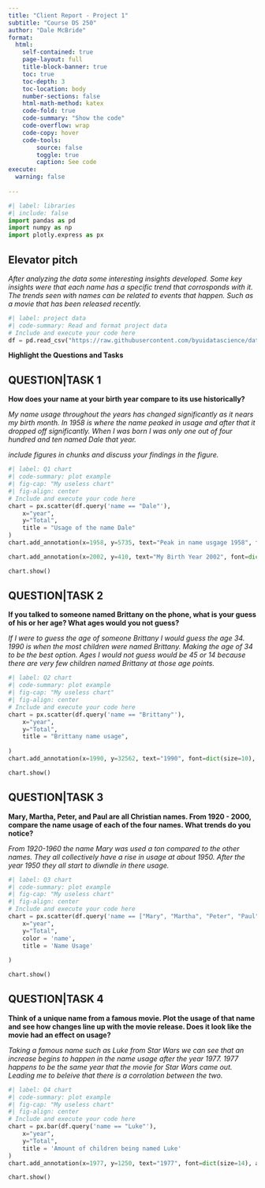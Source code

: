 ```yaml
---
title: "Client Report - Project 1"
subtitle: "Course DS 250"
author: "Dale McBride"
format:
  html:
    self-contained: true
    page-layout: full
    title-block-banner: true
    toc: true
    toc-depth: 3
    toc-location: body
    number-sections: false
    html-math-method: katex
    code-fold: true
    code-summary: "Show the code"
    code-overflow: wrap
    code-copy: hover
    code-tools:
        source: false
        toggle: true
        caption: See code
execute: 
  warning: false
    
---
```


```python
#| label: libraries
#| include: false
import pandas as pd
import numpy as np
import plotly.express as px
```


## Elevator pitch

_After analyzing the data some interesting insights developed. Some key insights were that each name has a specific trend that corrosponds with it. The trends seen with names can be related to events that happen. Such as a movie that has been released recently._

```python
#| label: project data
#| code-summary: Read and format project data
# Include and execute your code here
df = pd.read_csv("https://raw.githubusercontent.com/byuidatascience/data4names/master/data-raw/names_year/names_year.csv")
```

__Highlight the Questions and Tasks__

## QUESTION|TASK 1

__How does your name at your birth year compare to its use historically?__

_My name usage throughout the years has changed significantly as it nears my birth month. In 1958 is where the name peaked in usage and after that it dropped off significantly. When I was born I was only one out of four hundred and ten named Dale that year._

_include figures in chunks and discuss your findings in the figure._

```python
#| label: Q1 chart
#| code-summary: plot example
#| fig-cap: "My useless chart"
#| fig-align: center
# Include and execute your code here
chart = px.scatter(df.query('name == "Dale"'),
    x="year", 
    y="Total",
    title = "Usage of the name Dale"
)
chart.add_annotation(x=1958, y=5735, text="Peak in name usgage 1958", font=dict(size=10), arrowcolor="black")

chart.add_annotation(x=2002, y=410, text="My Birth Year 2002", font=dict(size=10), arrowcolor="black")

chart.show()
```


## QUESTION|TASK 2

__If you talked to someone named Brittany on the phone, what is your guess of his or her age? What ages would you not guess?__

_If I were to guess the age of someone Brittany I would guess the age 34. 1990 is when the most children were named Brittany. Making the age of 34 to be the best option. Ages I would not guess would be 45 or 14 because there are very few children named Brittany at those age points. _

```python
#| label: Q2 chart
#| code-summary: plot example
#| fig-cap: "My useless chart"
#| fig-align: center
# Include and execute your code here
chart = px.scatter(df.query('name == "Brittany"'),
    x="year", 
    y="Total",
    title = "Brittany name usage",
    
)
chart.add_annotation(x=1990, y=32562, text="1990", font=dict(size=10), arrowcolor="black")

chart.show()
```

## QUESTION|TASK 3

__Mary, Martha, Peter, and Paul are all Christian names. From 1920 - 2000, compare the name usage of each of the four names. What trends do you notice?__

_From 1920-1960 the name Mary was used a ton compared to the other names. They all collectively have a rise in usage at about 1950. After the year 1950 they all start to diwndle in there usage._

```python
#| label: Q3 chart
#| code-summary: plot example
#| fig-cap: "My useless chart"
#| fig-align: center
# Include and execute your code here
chart = px.scatter(df.query('name == ["Mary", "Martha", "Peter", "Paul"]'),
    x="year", 
    y="Total",
    color = 'name',
    title = 'Name Usage'
    
)

chart.show()
```

## QUESTION|TASK 4

__Think of a unique name from a famous movie. Plot the usage of that name and see how changes line up with the movie release. Does it look like the movie had an effect on usage?__

_Taking a famous name such as Luke from Star Wars we can see that an increase begins to happen in the name usage after the year 1977. 1977 happens to be the same year that the movie for Star Wars came out. Leading me to beleive that there is a corrolation between the two._

```python
#| label: Q4 chart
#| code-summary: plot example
#| fig-cap: "My useless chart"
#| fig-align: center
# Include and execute your code here
chart = px.bar(df.query('name == "Luke"'),
    x="year", 
    y="Total",
    title = 'Amount of children being named Luke'
)
chart.add_annotation(x=1977, y=1250, text="1977", font=dict(size=14), arrowcolor="black")

chart.show()
```
